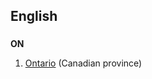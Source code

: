 {{see|Appendix:Variations of "on"}}
==English==

==={{abbreviation}}===
'''ON'''

# [[Ontario]] (Canadian province)